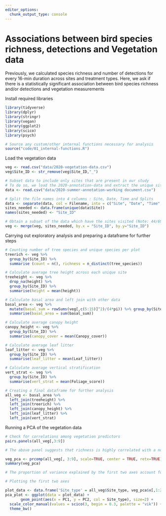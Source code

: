 ```yaml
---
editor_options: 
  chunk_output_type: console
---
```


# Associations between bird species richness, detections and Vegetation data

Previously, we calculated species richness and number of detections for every 16-min duration across sites and treatment types. Here, we ask if there is a statistically significant association between bird species richness and/or detections and vegetation measurements

Install required libraries
```r
library(tidyverse)
library(dplyr)
library(stringr)
library(vegan)
library(ggplot2)
library(scico)
library(psych)

# Source any custom/other internal functions necessary for analysis
source("code/01_internal-functions.R")
```


Load the vegetation data
```r
veg <- read.csv("data/2020-vegetation-data.csv")
veg$Site_ID <- str_remove(veg$Site_ID,"_")

# Subset data to include only sites that are present in our study
# To do so, we load the 2020-annotation-data and extract the unique sites
data <- read.csv("data/2020-summer-annotation-working document.csv")

# Split the file names into 4 columns : Site, Date, Time and Splits   
data <- separate(data, col = Filename, into = c("Site", "Date", "Time", "Splits"), sep = "_")
sites_needed <- data.frame(unique(data$Site))
names(sites_needed) <- "Site_ID"

# Obtain a subset of the data which have the sites visited (Note: 44/69 sites were visited)
veg <- merge(veg, sites_needed, by.x = "Site_ID", by.y="Site_ID")
```


Carrying out exploratory analysis and preparing a dataframe for further steps
```r
# Counting number of tree species and unique species per plot
treerich <- veg %>% 
  group_by(Site_ID) %>% 
  summarise (count = n(), richness = n_distinct(tree_species))

# Calculate average tree height across each unique site
treeheight <- veg %>% 
  drop_na(height) %>% 
  group_by(Site_ID) %>% 
  summarise(height = mean(height))

# Calculate basal area and left join with other data
basal_area <- veg %>% 
  mutate(basal_sum = rowSums(veg[,c(5:15)]^2)/(4*pi)) %>% group_by(Site_ID, Site_type) %>% 
  summarise(basal_area = sum(basal_sum)) 

# Calculate average canopy height
canopy_height <- veg %>%
  group_by(Site_ID) %>%
  summarise(canopy_cover = mean(Canopy_cover))

# Calculate average leaf litter
leaf_litter <- veg %>%
  group_by(Site_ID) %>%
  summarise(leaf_litter = mean(Leaf_litter))

# Calculate average vertical stratification
vert_strat <- veg %>%
  group_by(Site_ID) %>%
  summarise(vert_strat = mean(Foliage_score))

# Creating a final dataframe for further analysis
all_veg <- basal_area %>% 
  left_join(treeheight) %>%
  left_join(treerich) %>%
  left_join(canopy_height) %>%
  left_join(leaf_litter) %>%
  left_join(vert_strat)
```

Running a PCA of the vegetation data
```r
# Check for correlations among vegetation predictors
pairs.panels(all_veg[,3:9])

# The above panel suggests that richness is highly correlated with a number of predictors including canopy cover, count and basal area. We will calculate a PCA and keep the top two explanatory axes

veg_pca <- prcomp(all_veg[, 3:9], scale=TRUE, center = TRUE, retx=TRUE)
summary(veg_pca)

# The proportion of variance explained by the first two axes account for ~72.67%

# Plotting the first two axes

plot_data <- data.frame('Site_type' = all_veg$Site_type, veg_pca$x[,1:2]) # the first two components are selected 
pca_plot <- ggplot(data = plot_data) + 
       geom_point(aes(x = PC1, y = PC2, col = Site_type), size=2) + 
  scale_color_manual(values = scico(3, begin = 0.3, palette = "vik")) +
  theme_bw()
  


```



